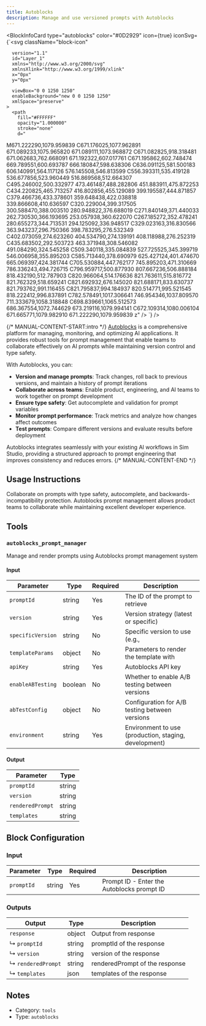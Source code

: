 ```yaml
---
title: Autoblocks
description: Manage and use versioned prompts with Autoblocks
---
```



<BlockInfoCard
  type="autoblocks"
  color="#0D2929"
  icon={true}
  iconSvg={`<svg className="block-icon"
      
      version="1.1"
      id="Layer_1"
      xmlns="http://www.w3.org/2000/svg"
      xmlnsXlink="http://www.w3.org/1999/xlink"
      x="0px"
      y="0px"
      
      viewBox="0 0 1250 1250"
      enableBackground="new 0 0 1250 1250"
      xmlSpace="preserve"
    >
      <path
        fill="#FFFFFF"
        opacity="1.000000"
        stroke="none"
        d="
M671.222290,1079.959839 
	C671.176025,1077.962891 671.089233,1075.965820 671.089111,1073.968872 
	C671.082825,918.318481 671.062683,762.668091 671.192322,607.017761 
	C671.195862,602.748474 669.789551,600.693787 666.180847,598.638306 
	C636.091125,581.500183 606.140991,564.117126 576.145508,546.813599 
	C556.393311,535.419128 536.677856,523.960449 516.869568,512.664307 
	C495.246002,500.332977 473.461487,488.282806 451.883911,475.872253 
	C434.220825,465.713257 416.802856,455.129089 399.195587,444.871857 
	C379.466736,433.378601 359.648438,422.038818 339.866608,410.636597 
	C320.229004,399.317505 300.588470,388.003510 280.948822,376.688019 
	C271.840149,371.440033 262.730530,366.193695 253.057938,360.622070 
	C267.185272,352.478241 280.655273,344.713531 294.125092,336.948517 
	C329.023163,316.830566 363.943237,296.750366 398.783295,276.532349 
	C402.073059,274.623260 404.534790,274.139191 408.118988,276.252319 
	C435.683502,292.503723 463.371948,308.546082 491.084290,324.545258 
	C509.340118,335.084839 527.725525,345.399719 546.006958,355.895203 
	C585.713440,378.690979 625.427124,401.474670 665.069397,424.381744 
	C705.530884,447.762177 745.895203,471.310669 786.336243,494.726715 
	C796.959717,500.877930 807.667236,506.888184 818.432190,512.787903 
	C820.966064,514.176636 821.763611,515.816772 821.762329,518.659241 
	C821.692932,676.145020 821.688171,833.630737 821.793762,991.116455 
	C821.795837,994.184937 820.514771,995.521545 818.222412,996.837891 
	C782.578491,1017.306641 746.954346,1037.809570 711.333679,1058.318848 
	C698.839661,1065.512573 686.367554,1072.744629 673.219116,1079.994141 
	C672.109314,1080.006104 671.665771,1079.982910 671.222290,1079.959839 
z"
      />
      <path
        fill="#FFFFFF"
        opacity="1.000000"
        stroke="none"
        d="
M684.421631,400.605865 
	C600.749390,352.376038 517.388306,304.342010 433.717010,256.129181 
	C455.858643,243.338989 477.724731,230.689346 499.608948,218.071136 
	C526.744324,202.425217 553.916504,186.842911 581.002014,171.111252 
	C583.487793,169.667450 585.282104,169.727783 587.700562,171.126724 
	C627.018250,193.870560 666.389465,216.521790 705.739136,239.210449 
	C744.537903,261.581543 783.343262,283.941437 822.113525,306.361786 
	C854.544006,325.115936 886.886658,344.022156 919.345703,362.726379 
	C945.337769,377.704102 971.415039,392.534851 997.539551,407.280151 
	C1001.126465,409.304749 1002.459045,411.581146 1002.455444,415.839966 
	C1002.322388,571.647339 1002.315430,727.454834 1002.468750,883.262207 
	C1002.473694,888.329590 1001.184082,891.101135 996.646118,893.690186 
	C949.437134,920.624695 902.383667,947.831665 855.284607,974.958862 
	C854.453491,975.437500 853.591980,975.863708 851.884216,976.772095 
	C851.884216,974.236023 851.884216,972.347290 851.884216,970.458557 
	C851.884216,814.817688 851.876099,659.176880 851.927551,503.536011 
	C851.928955,499.372650 851.416870,497.004883 846.802246,494.523651 
	C829.014954,484.959839 811.879517,474.190002 794.417969,464.012421 
	C774.549316,452.431854 754.597900,440.993225 734.670959,429.512817 
	C718.033508,419.927551 701.379517,410.370911 684.421631,400.605865 
z"
      />
      <path
        fill="#FFFFFF"
        opacity="1.000000"
        stroke="none"
        d="
M398.927063,451.754761 
	C400.510162,450.940521 401.764893,450.328430 403.700867,449.383972 
	C403.700867,452.154175 403.700897,454.096252 403.700897,456.038330 
	C403.700897,554.021851 403.720520,652.005371 403.628479,749.988831 
	C403.624847,753.876892 404.584320,756.067810 408.236908,758.155518 
	C451.188324,782.705505 493.996735,807.505737 536.834656,832.254150 
	C575.355164,854.508362 613.866882,876.777893 652.379028,899.046387 
	C658.236328,902.433167 664.075500,905.851257 670.506531,909.594543 
	C660.506226,915.396240 650.958069,920.955383 641.391357,926.482483 
	C602.367798,949.028442 563.293213,971.486938 524.376099,994.215210 
	C520.155334,996.680237 517.203247,996.930176 512.863708,994.408752 
	C454.421143,960.451721 395.851410,926.713562 337.314575,892.918823 
	C319.777893,882.794556 302.245758,872.662292 284.710938,862.534790 
	C274.721008,856.764954 264.759888,850.944214 254.717163,845.267761 
	C252.338959,843.923462 251.216995,842.476929 251.219849,839.499817 
	C251.315567,739.849976 251.312408,640.200073 251.234558,540.550232 
	C251.232254,537.601685 252.346344,536.241150 254.806610,534.827820 
	C302.775909,507.271362 350.680695,479.602600 398.927063,451.754761 
z"
      />
    </svg>`}
/>

{/* MANUAL-CONTENT-START:intro */}
[Autoblocks](https://www.autoblocks.ai/) is a comprehensive platform for managing, monitoring, and optimizing AI applications. It provides robust tools for prompt management that enable teams to collaborate effectively on AI prompts while maintaining version control and type safety.

With Autoblocks, you can:

- **Version and manage prompts**: Track changes, roll back to previous versions, and maintain a history of prompt iterations
- **Collaborate across teams**: Enable product, engineering, and AI teams to work together on prompt development
- **Ensure type safety**: Get autocomplete and validation for prompt variables
- **Monitor prompt performance**: Track metrics and analyze how changes affect outcomes
- **Test prompts**: Compare different versions and evaluate results before deployment

Autoblocks integrates seamlessly with your existing AI workflows in Sim Studio, providing a structured approach to prompt engineering that improves consistency and reduces errors.
{/* MANUAL-CONTENT-END */}

## Usage Instructions

Collaborate on prompts with type safety, autocomplete, and backwards-incompatibility protection. Autoblocks prompt management allows product teams to collaborate while maintaining excellent developer experience.

## Tools

### `autoblocks_prompt_manager`

Manage and render prompts using Autoblocks prompt management system

#### Input

| Parameter         | Type    | Required | Description                                             |
| ----------------- | ------- | -------- | ------------------------------------------------------- |
| `promptId`        | string  | Yes      | The ID of the prompt to retrieve                        |
| `version`         | string  | Yes      | Version strategy \(latest or specific\)                 |
| `specificVersion` | string  | No       | Specific version to use \(e.g.,                         |
| `templateParams`  | object  | No       | Parameters to render the template with                  |
| `apiKey`          | string  | Yes      | Autoblocks API key                                      |
| `enableABTesting` | boolean | No       | Whether to enable A/B testing between versions          |
| `abTestConfig`    | object  | No       | Configuration for A/B testing between versions          |
| `environment`     | string  | Yes      | Environment to use \(production, staging, development\) |

#### Output

| Parameter        | Type   |
| ---------------- | ------ |
| `promptId`       | string |
| `version`        | string |
| `renderedPrompt` | string |
| `templates`      | string |

## Block Configuration

### Input

| Parameter  | Type   | Required | Description                                |
| ---------- | ------ | -------- | ------------------------------------------ |
| `promptId` | string | Yes      | Prompt ID - Enter the Autoblocks prompt ID |

### Outputs

| Output             | Type   | Description                    |
| ------------------ | ------ | ------------------------------ |
| `response`         | object | Output from response           |
| ↳ `promptId`       | string | promptId of the response       |
| ↳ `version`        | string | version of the response        |
| ↳ `renderedPrompt` | string | renderedPrompt of the response |
| ↳ `templates`      | json   | templates of the response      |

## Notes

- Category: `tools`
- Type: `autoblocks`
